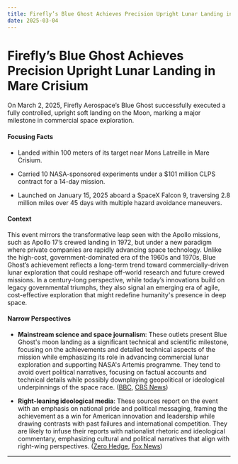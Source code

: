 ```yaml
---
title: Firefly’s Blue Ghost Achieves Precision Upright Lunar Landing in Mare Crisium
date: 2025-03-04
---
```


# Firefly’s Blue Ghost Achieves Precision Upright Lunar Landing in Mare Crisium

On March 2, 2025, Firefly Aerospace’s Blue Ghost successfully executed a fully controlled, upright soft landing on the Moon, marking a major milestone in commercial space exploration.

#### Focusing Facts

- Landed within 100 meters of its target near Mons Latreille in Mare Crisium.

- Carried 10 NASA-sponsored experiments under a $101 million CLPS contract for a 14-day mission.

- Launched on January 15, 2025 aboard a SpaceX Falcon 9, traversing 2.8 million miles over 45 days with multiple hazard avoidance maneuvers.

#### Context

This event mirrors the transformative leap seen with the Apollo missions, such as Apollo 17’s crewed landing in 1972, but under a new paradigm where private companies are rapidly advancing space technology. Unlike the high-cost, government-dominated era of the 1960s and 1970s, Blue Ghost’s achievement reflects a long-term trend toward commercially-driven lunar exploration that could reshape off-world research and future crewed missions. In a century-long perspective, while today’s innovations build on legacy governmental triumphs, they also signal an emerging era of agile, cost-effective exploration that might redefine humanity's presence in deep space.

#### Narrow Perspectives

- **Mainstream science and space journalism**: These outlets present Blue Ghost's moon landing as a significant technical and scientific milestone, focusing on the achievements and detailed technical aspects of the mission while emphasizing its role in advancing commercial lunar exploration and supporting NASA's Artemis programme. They tend to avoid overt political narratives, focusing on factual accounts and technical details while possibly downplaying geopolitical or ideological underpinnings of the space race. ([BBC](https://www.bbc.com/news/articles/cd9208qv1kzo), [CBS News](https://www.cbsnews.com/news/texas-company-firefly-aerospace-blue-ghost-commercial-moon-landing/))

- **Right-leaning ideological media**: These sources report on the event with an emphasis on national pride and political messaging, framing the achievement as a win for American innovation and leadership while drawing contrasts with past failures and international competition. They are likely to infuse their reports with nationalist rhetoric and ideological commentary, emphasizing cultural and political narratives that align with right-wing perspectives. ([Zero Hedge](https://www.zerohedge.com/technology/texas-company-lands-moon-first-successful-commercial-landing), [Fox News](https://www.foxnews.com/science/private-lunar-lander-blue-ghost-lands-moon-equipment-nasa))

---

